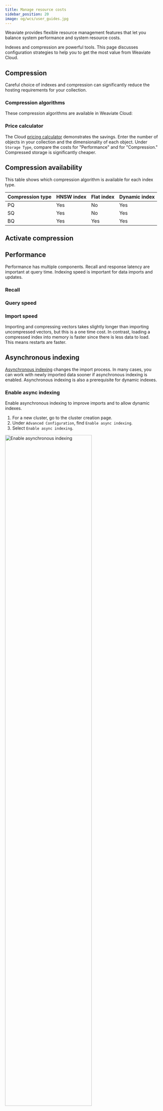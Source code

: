 ```yaml
---
title: Manage resource costs
sidebar_position: 20
image: og/wcs/user_guides.jpg
---
```


Weaviate provides flexible resource management features that let you balance system performance and system resource costs.

Indexes and compression are powerful tools. This page discusses configuration strategies to help you to get the most value from Weaviate Cloud.

## Compression


<VectorsBig/>

Careful choice of indexes and compression can significantly reduce the hosting requirements for your collection.

### Compression algorithms

These compression algorithms are available in Weaviate Cloud:


<CompressionAlgorithms />


<CostSavings/>

### Price calculator

The Cloud [pricing calculator](https://weaviate.io/pricing) demonstrates the savings. Enter the number of objects in your collection and the dimensionality of each object. Under `Storage Type`, compare the costs for "Performance" and for "Compression." Compressed storage is significantly cheaper.

## Compression availability

This table shows which compression algorithm is available for each index type.

| Compression type | HNSW index | Flat index | Dynamic index |
| :- | :- | :- | :- |
| PQ | Yes | No | Yes |
| SQ | Yes | No | Yes |
| BQ | Yes | Yes | Yes |

## Activate compression


<ActivateComp/>

## Performance

Performance has multiple components. Recall and response latency are important at query time. Indexing speed is important for data imports and updates.

### Recall


<RecallDetails/>

### Query speed


<QuerySpeed/>

### Import speed

Importing and compressing vectors takes slightly longer than importing uncompressed vectors, but this is a one time cost. In contrast, loading a compressed index into memory is faster since there is less data to load. This means restarts are faster.

## Asynchronous indexing

[Asynchronous indexing](/developers/weaviate/config-refs/schema/vector-index#asynchronous-indexing) changes the import process. In many cases, you can work with newly imported data sooner if asynchronous indexing is enabled. Asynchronous indexing is also a prerequisite for dynamic indexes.

### Enable async indexing

Enable asynchronous indexing to improve imports and to allow dynamic indexes.

1. For a new cluster, go to the cluster creation page.
1. Under `Advanced Configuration`, find `Enable async indexing`.
1. Select `Enable async indexing`.


<img src={EnableAsync} width="75%" alt="Enable asynchronous indexing"/>

1. For an existing cluster, go to the cluster details page.
1. Under `Advanced Configuration`, find `Enable async indexing`.
1. Select `Enable async indexing`.
1. Select save to restart the cluster.

There is no downtime if you have a high availability (HA) cluster.

If you have a stand-alone cluster, the update requires system downtime. Consider your business needs, and update your cluster when you have a suitable maintenance window.

## Indexing

Vector indexes are a central feature of the Weaviate database. These indexes enable efficient search of large vector spaces. Weaviate also uses inverted indexes. Inverted indexes are used for filtering and keyword searches.

### Vector indexes


<IndexesIntro/>

### HNSW indexes

[HNSW indexes](/developers/weaviate/concepts/vector-index#hierarchical-navigable-small-world-hnsw-index) are high-performance, in-memory indexes. HNSW indexes scale well. Vector searches are fast, even for very large data sets.

HNSW indexes enable fast searches, but they also require a lot of RAM memory to load the index and the underlying vector embeddings. RAM is an expensive resource. To see how compression can lower costs in Weaviate Cloud, use the [price calculator](#price-calculator) to estimate your savings compared to uncompressed indexes.

Quantization is an effective way to compress the vector embeddings. Weaviate provides three quantization algorithms that work with HNSW indexes:

- [Product quantization (PQ)](/developers/weaviate/configuration/compression/pq-compression)
- [Scalar quantization (SQ)](/developers/weaviate/configuration/compression/sq-compression)
- [Binary quantization (BQ)](/developers/weaviate/configuration/compression/bq-compression)

### Flat indexes


<IndexesFlatAbout/>

Flat indexes are usually smaller than HNSW indexes since they index fewer vectors. However, flat indexes can also benefit from compression.

[Binary quantization (BQ)](/developers/weaviate/configuration/compression/bq-compression) improves search time by reducing the amount of data to read, and by shortening the time needed to calculate distances between vectors. If you have a lot of tenants, BQ also saves significant space on disk. Each compressed index is roughly 1/32 the size of an uncompressed index.

### Dynamic indexes

:::info Added in `v1.25`
:::


<DynamicAbout/>

:::info Configure the flat index and the HNSW index
Configure the flat index and the HNSW index when you define the dynamic index. The dynamic index uses the flat index initially, then switches to the HNSW index. Both indexes should be configured before they are used.
:::

## Inverted indexes

Inverted indexes are very important for searching and filtering. They don't use expensive resources the same way as vector indexes, however you can configure inverted indexes to make better use of resources.

The `invertedFilterable` and `invertedSearchable` indexes are enabled by default on collection properties.

- If you never search or filter on a property, turn off `invertedFilterable` and `invertedSearchable` indexing.
- If you only filter on a property occasionally, turn off `invertedFilterable` indexing. The property is still filterable, just less efficiently.

Turning off these indexes saves disk space. It also improves import times since Weaviate has to do less work.

## Recommendations

Most applications benefit from compression.

- If you have a small collection that uses a flat index, consider a BQ index. The BQ index is 32 times smaller and much, much faster than the uncompressed equivalent.
- If you have specialized needs and a very large data set, consider PQ compression. PQ compression is very configurable, but it requires more expertise to tune well than SQ or BQ.
- Most users with medium to large data sets should consider SQ compression. SQ compressed vectors are one quarter the size of uncompressed vectors. Searches with SQ are faster than searches with uncompressed vectors. Recall is similar to uncompressed vectors.
- For collections that are small, but that are expected to grow, consider a dynamic index. In addition to setting the dynamic index type, configure the collection to use BQ compression while the index is flat and SQ compression when the collection grows large enough to move from a flat index to an HNSW index.
- For multi-tenant collections, consider the sizes of the tenants. The index and compression recommendations are the same for individual tenants as for single collections.

## Support


<SupportAndTrouble />